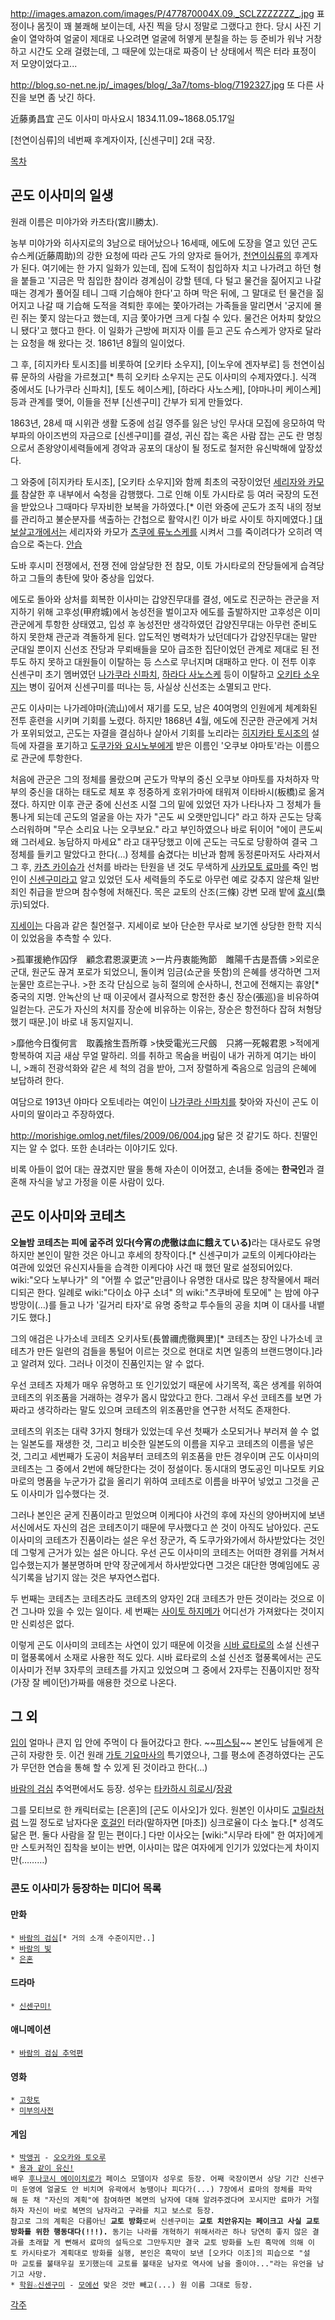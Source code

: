 http://images.amazon.com/images/P/477870004X.09._SCLZZZZZZZ_.jpg
표정이나 몸짓이 꽤 불쾌해 보이는데, 사진 찍을 당시 정말로 그랬다고 한다. 당시 사진 기술이 열악하여 얼굴이 제대로 나오려면 얼굴에 허옇게 분칠을 하는 등 준비가 워낙 거창하고 시간도 오래 걸렸는데, 그 때문에 있는대로 짜증이 난 상태에서 찍은 터라 표정이 저 모양이었다고...

http://blog.so-net.ne.jp/_images/blog/_3a7/toms-blog/7192327.jpg
또 다른 사진을 보면 좀 낫긴 하다.

近藤勇昌宜 곤도 이사미 마사요시 1834.11.09~1868.05.17일

[천연이심류]의 네번째 후계자이자, [신센구미] 2대 국장.

[[목차]]
== 곤도 이사미의 일생 ==
원래 이름은 미야가와 카츠타(宮川勝太). 

농부 미야가와 히사지로의 3남으로 태어났으나 16세때, 에도에 도장을 열고 있던 곤도 슈스케(近藤周助)의 강한 요청에 따라 곤도 가의 양자로 들어가, [[천연이심류]]의 후계자가 된다. 여기에는 한 가지 일화가 있는데, 집에 도적이 침입하자 치고 나가려고 하던 형을 붙들고 '지금은 막 침입한 참이라 경계심이 강할 텐데, 다 털고 물건을 짊어지고 나갈 때는 경계가 풀어질 테니 그때 기습해야 한다'고 하며 막은 뒤에, 그 말대로 턴 물건을 짊어지고 나갈 때 기습해 도적을 격퇴한 후에는 쫓아가려는 가족들을 말리면서 '궁지에 몰린 쥐는 쫓지 않는다고 했는데, 지금 쫓아가면 크게 다칠 수 있다. 물건은 어차피 찾았으니 됐다'고 했다고 한다. 이 일화가 근방에 퍼지자 이를 듣고 곤도 슈스케가 양자로 달라는 요청을 해 왔다는 것. 1861년 8월의 일이었다.

그 후, [히지카타 토시조]를 비롯하여 [오키타 소우지], [이노우에 겐자부로] 등 천연이심류 문하의 사람을 가르쳤고[* 특히 오키타 소우지는 곤도 이사미의 수제자였다.]. 식객 중에서도 [나가쿠라 신파치], [토도 헤이스케], [하라다 사노스케], [야마나미 케이스케] 등과 관계를 맺어, 이들을 전부 [신센구미] 간부가 되게 만들었다.

1863년, 28세 때 시위관 생활 도중에 섬길 영주를 잃은 낭인 무사대 모집에 응모하여 막부파의 아이즈번의 자금으로 [신센구미]를 결성, 귀신 잡는 혹은 사람 잡는 곤도 란 명칭으로서 존왕양이세력들에게 경악과 공포의 대상이 될 정도로 철저한 유신박해에 앞장섰다.

그 와중에 [히지카타 토시조], [오키타 소우지]와 함께 최초의 국장이었던 [[세리자와 카모]]를 참살한 후 내부에서 숙청을 감행했다. 그로 인해 이토 가시타로 등 여러 국장의 도전을 받았으나 그때마다 무자비한 보복을 가하였다.[* 이런 와중에 곤도가 조직 내의 정보를 관리하고 불순분자를 색출하는 간첩으로 활약시킨 이가 바로 사이토 하지메였다.] [[대보살고개]]에서는 세리자와 카모가 [[츠쿠에 류노스케]]를 시켜서 그를 죽이려다가 오히려 역습으로 죽는다. [[안습]] 

도바 후시미 전쟁에서, 전쟁 전에 암살당한 전 참모, 이토 가시타로의 잔당들에게 습격당하고 그들의 총탄에 맞아 중상을 입었다.

에도로 돌아와 상처를 회복한 이사미는 갑양진무대를 결성, 에도로 진군하는 관군을 저지하기 위해 고후성(甲府城)에서 농성전을 벌이고자 에도를 출발하지만 고후성은 이미 관군에게 투항한 상태였고, 입성 후 농성전만 생각하였던 갑양진무대는 아무런 준비도 하지 못한채 관군과 격돌하게 된다. 압도적인 병력차가 났던데다가 갑양진무대는 말만 군대일 뿐이지 신선조 잔당과 무뢰배들을 모아 급조한 집단이었던 관계로 제대로 된 전투도 하지 못하고 대원들이 이탈하는 등 스스로 무너지며 대패하고 만다. 이 전투 이후 신센구미 초기 멤버였던 [[나가쿠라 신파치]], [[하라다 사노스케]] 등이 이탈하고 [[오키타 소우지]]는 병이 깊어져 신센구미를 떠나는 등, 사실상 신선조는 소멸되고 만다.
 
곤도 이사미는 나가레야마(流山)에서 재기를 도모, 남은 40여명의 인원에게 체계화된 전투 훈련을 시키며 기회를 노렸다. 하지만 1868년 4월, 에도에 진군한 관군에게 거처가 포위되었고, 곤도는 자결을 결심하나 살아서 기회를 노리라는 [[히지카타 토시조]]의 설득에 자결을 포기하고 [[도쿠가와 요시노부]]에게 받은 이름인 '오쿠보 야마토'라는 이름으로 관군에 투항한다.

처음에 관군은 그의 정체를 몰랐으며 곤도가 막부의 중신 오쿠보 야마토를 자처하자 막부의 중신을 대하는 태도로 체포 후 정중하게 호위가마에 태워져 이타바시(板橋)로 옮겨졌다. 하지만 이후 관군 중에 신선조 시절 그의 밑에 있었던 자가 나타나자 그 정체가 들통나게 되는데 곤도의 얼굴을 아는 자가 "곤도 씨 오랫만입니다" 라고 하자 곤도는 당혹스러워하며 "무슨 소리요 나는 오쿠보요." 라고 부인하였으나 바로 뒤이어 "에이 콘도씨 왜 그러세요. 농담하지 마세요" 라고 대꾸당했고 이에 곤도는 극도로 당황하여 결국 그 정체를 들키고 말았다고 한다(...)  정체를 숨겼다는 비난과 함께 동정론마저도 사라져서 그 후, [[카츠 카이슈]]가 선처를 바라는 탄원을 낸 것도 무색하게 [[사카모토 료마]]를 죽인 범인이 [[신센구미]]라고 알고 있었던 도사 세력들의 주도로 아무런 예로 갖추지 않은채 일반 죄인 취급을 받으며 참수형에 처해진다. 목은 교토의 산조(三條) 강변 모래 밭에 [[효시]](梟示)되었다.

[[지세이]]는 다음과 같은 칠언절구. 지세이로 보아 단순한 무사로 보기엔 상당한 한학 지식이 있었음을 추측할 수 있다.

>孤軍援絶作囚俘　顧念君恩涙更流
>一片丹衷能殉節　雎陽千古是吾儔
>외로운 군대, 원군도 끊겨 포로가 되었으니, 돌이켜 임금(쇼군을 뜻함)의 은혜를 생각하면 그저 눈물만 흐르는구나.
>한 조각 단심으로 능히 절의에 순사하니, 천고에 전해지는 휴양[* 중국의 지명. 안녹산의 난 때 이곳에서 결사적으로 항전한 충신 장순(張巡)을 비유하여 일컫는다. 곤도가 자신의 처지를 장순에 비유하는 이유는, 장순은 항전하다 잡혀 처형당했기 때문.]이 바로 내 동지일지니.

>靡他今日復何言　取義捨生吾所尊
>快受電光三尺劔　只將一死報君恩
>적에게 항복하여 지금 새삼 무얼 말하리. 의를 취하고 목숨을 버림이 내가 귀하게 여기는 바이니,
>쾌히 전광석화와 같은 세 척의 검을 받아, 그저 장렬하게 죽음으로 임금의 은혜에 보답하려 한다.

여담으로 1913년 야마다 오토네라는 여인이 [[나가쿠라 신파치]]를 찾아와 자신이 곤도 이사미의 딸이라고 주장하였다.

http://morishige.omlog.net/files/2009/06/004.jpg
닮은 것 같기도 하다. 친딸인지는 알 수 없다. 또한 손녀라는 이야기도 있다.

비록 아들이 없어 대는 끊겼지만 딸을 통해 자손이 이어졌고, 손녀들 중에는 '''한국인'''과 결혼해 자식을 낳고 가정을 이룬 사람이 있다.
== 곤도 이사미와 코테츠 ==
'''오늘밤 코테츠는 피에 굶주려 있다(今宵の虎徹は血に餓えている)'''라는 대사로도 유명하지만 본인이 말한 것은 아니고 후세의 창작이다.[* 신센구미가 교토의 이케다야라는 여관에 있었던 유신지사들을 습격한 이케다야 사건 때 했던 말로 설정되어있다. wiki:"오다 노부나가" 의 "어쩔 수 없군"만큼이나 유명한 대사로 많은 창작물에서 패러디되곤 한다. 일례로 wiki:"다이쇼 야구 소녀" 의 wiki:"츠쿠바에 토모에" 는 밤에 야구방망이(…)를 들고 나가 '길거리 타자'로 유명 중학교 투수들의 공을 치며 이 대사를 내뱉기도 했다.]

그의 애검은 나가소네 코테츠 오키사토(長曽禰虎徹興里)[* 코테츠는 장인 나가소네 코테츠가 만든 일련의 검들을 통털어 이르는 것으로 현대로 치면 일종의 브랜드명이다.]라고 알려져 있다. 그러나 이것이 진품인지는 알 수 없다.

우선 코테츠 자체가 매우 유명하고 또 인기있었기 때문에 사기목적, 혹은 생계를 위하여 코테츠의 위조품을 거래하는 경우가 몹시 많았다고 한다. 그래서 우선 코테츠를 보면 가짜라고 생각하라는 말도 있으며 코테츠의 위조품만을 연구한 서적도 존재한다.

코테츠의 위조는 대략 3가지 형태가 있었는데 우선 첫째가 소모되거나 부러져 쓸 수 없는 일본도를 재생한 것, 그리고 비슷한 일본도의 이름을 지우고 코테츠의 이름을 넣은 것, 그리고 세번째가 도공이 처음부터 코테츠의 위조품을 만든 경우이며 곤도 이사미의 코테츠는 그 중에서 2번에 해당한다는 것이 정설이다. 동시대의 명도공인 미나모토 키요마로의 명품을 누군가가 값을 올리기 위하여 코테츠로 이름을 바꾸어 넣었고 그것을 곤도 이사미가 입수했다는 것.

그러나 본인은 굳게 진품이라고 믿었으며 이케다야 사건의 후에 자신의 양아버지에 보낸 서신에서도 자신의 검은 코테츠이기 때문에 무사했다고 쓴 것이 아직도 남아있다. 곤도 이사미의 코테츠가 진품이라는 설은 우선 장군가, 즉 도쿠가와가에서 하사받았다는 것인데 그렇게 근거가 있는 설은 아니다. 우선 곤도 이사미의 코테츠는 어떠한 경위를 거쳐서 입수했는지가 불분명하며 만약 장군에게서 하사받았다면 그것은 대단한 명예임에도 공식기록을 남기지 않는 것은 부자연스럽다.

두 번째는 코테츠는 코테츠라도 코테츠의 양자인 2대 코테츠가 만든 것이라는 것으로 이건 그나마 있을 수 있는 일이다. 세 번째는 [[사이토 하지메]]가 어디선가 가져왔다는 것이지만 신뢰성은 없다.

이렇게 곤도 이사미의 코테츠는 사연이 있기 때문에 이것을 [[시바 료타로]]의 소설 신센구미 혈풍록에서 소재로 사용한 적도 있다. 시바 료타로의 소설 신선조 혈풍록에서는 곤도 이사미가 전부 3자루의 코테츠를 가지고 있었으며 그 중에서 2자루는 진품이지만 정작 (가장 잘 베이던)가짜를 애용한 것으로 나온다.

== 그 외 ==
[[입]]이 얼마나 큰지 입 안에 주먹이 다 들어갔다고 한다. ~~[[피스팅]]~~ 본인도 남들에게 은근히 자랑한 듯. 이건 원래 [[가토 기요마사]]의 특기였으나, 그를 평소에 존경하였다는 곤도가 무던한 연습을 통해 할 수 있게 된 것이라고 한다(…)

[[바람의 검심]] 추억편에서도 등장. 성우는 [[타카하시 히로시]]/[[장광]]

그를 모티브로 한 캐릭터로는 [은혼]의 [곤도 이사오]가 있다. 원본인 이사미도 [[고릴라]]처럼 느낄 정도로 남자다운 [[호걸]]인 터라(말하자면 [마초]) 싱크로율이 다소 높다.[* 성격도 닮은 편. 둘다 사람을 잘 믿는 편이다.] 다만 이사오는 [wiki:"시무라 타에" 한 여자]에게만 스토커적인 집착을 보이는 반면, 이사미는 많은 여자에게 인기가 있었다는게 차이지만(………)
=== 콘도 이사미가 등장하는 미디어 목록 ===
==== 만화 ====
 * [[바람의 검심]][* 거의 소개 수준이지만..]
 * [[바람의 빛]]
 * [[은혼]]
==== 드라마 ====
 * [[신센구미!]]
==== 애니메이션 ====
 * [[바람의 검심 추억편]]
==== 영화 ====
 * [[고핫토]]
 * [[미부의사전]]
==== 게임 ====
 * [[박앵귀]] - [[오오카와 토오루]]
 * [[용과 같이 유신!]]
 배우 [[후나코시 에이이치로]]가 페이스 모델이자 성우로 등장. 어째 국장이면서 상당 기간 신센구미 둔영에 얼굴도 안 비치며 유곽에서 농땡이나 피다가(...) 7장에서 료마의 정체를 파악해 둔 채 "자신의 계획"에 참여하면 복면의 남자에 대해 알려주겠다며 꼬시지만 료마가 거절하자 자신이 바로 복면의 남자라고 구라를 치고 보스로 등장. 
 참고로 그의 계획은 다름아닌 '''교토 방화'''로써 신센구미는 '''교토 치안유지는 페이크고 사실 교토 방화를 위한 행동대다(!!!).''' 동기는 나라를 개혁하기 위해서라곤 하나 당연히 좋지 않은 결과를 초래할 게 뻔해서 료마의 설득으로 그만두지만 결국 교토 방화를 노린 흑막에 의해 이토 카시타로가 계획대로 방화를 실행, 본인은 흑막이 보낸 [오카다 이조]의 피습으로 "설마 교토를 불태우길 포기했는데 교토를 불태운 남자로 역사에 남을 줄이야..."라는 유언을 남기고 사망.
 * [[학원☆신센구미]] - [[모에선]] 맞은 것만 빼고(...) 원 이름 그대로 등장.
[[각주]]
